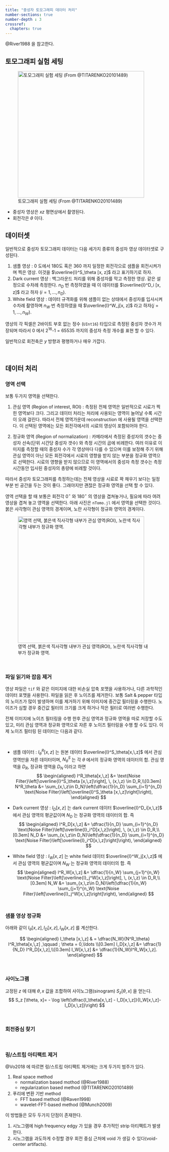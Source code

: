 ```yaml
---
title: "중성자 토모그래피 데이터 처리"
number-sections: true
number-depth : 3
crossref:
  chapters: true
---
```



@River1988 을 참고한다.

## 토모그래피 실험 세팅

![토모그래피 실험 세팅 (From @TITARENKO20101489)](tomo1.png){#fig-tomo_setting width=400}


- 중성자 영상은 $xz$ 평면상에서 촬영된다.
- 회전각은 $\theta$ 이다.


## 데이터셋

일반적으로 중성자 토모그래피 데이터는 다음 세가지 종류의 중성자 영상 데이터셋로 구성된다.

1. 샘플 영상 : 0 도에서 180도 혹은 360 까지 일정한 회전각으로 샘플을 회전시켜가며 찍은 영상. 이것을 $\overline{I}^S_\theta [x, z]$ 라고 표기하기로 하자. 
2. Dark current 영상 : 백그라운드 처리를 위해 중성자를 막고 측정한 영상. 같은 설정으로 수차례 측정한다. $n_D$ 번 측정하였을 때 이 데이터를 $\overline{I}^D_i [x, z]$ 라고 하자 ($i=1,\ldots,\,n_D$).
3. White field 영상 : 데이터 규격화를 위해 샘플이 없는 상태에서 중성자를 입사시켜 수차례 촬영하며 $n_W$ 번 측정하였을 때 $\overline{I}^W_j[x, z]$ 라고 하자($j=1,\ldots,\,n_W$).

영상의 각 픽셀은 2바이트 부호 없는 정수 (`UInt16`) 타입으로 측정된 중성자 갯수가 저장되며 따라서 0 에서 2<sup>16</sup>-1 = 65535 까지의 중성자 측정 개수를 표현 할 수 있다. 

일반적으로 회전축은 $y$ 방향과 평행하거나 매우 가깝다. 

</br>

## 데이터 처리



### 영역 선택

보통 두가지 영역을 선택한다.

1. 관심 영역 (Region of interest, ROI) : 측정된 전체 영역은 일반적으로 시료가 찍힌 영역보다 크다. 그리고 데이터 처리는 처리에 사용되는 영역이 늘어날 수록 시간이 오래 걸린다. 따라서 전체 영역가운데 reconstruction 에 사용될 영역을 선택한다. 이 선택된 영역에는 모든 회전각에서의 시료의 영상이 포함되어야 한다. 

2. 정규화 영역 (Region of normalization) : 카메라에서 측정된 중성자의 갯수는 중성자 선속(단위 시간당 중성자 갯수) 와 측정 시간의 곱에 비례한다. 여러 이유로 이미지를 측정할 때의 중성자 수가 각 영상마다 다를 수 있으며 이를 보정해 주기 위해 관심 영역이 아닌 모든 회전각에서 시료의 영향을 받지 않는 부분을 정규화 영역으로 선택한다. 시료의 영향을 받지 않으므로 이 영역에서의 중성자 측정 갯수는 측정 시간동안 입사된 중성자의 총량에 비례할 것이다. 

따라서 중성자 토모그래피를 측정하는데는 전체 영상을 시료로 꽉 채우기 보다는 일정 부분 빈 공간을 두는 것이 좋다. 그래야지만 괜찮은 정규화 영역을 선택 할 수 있다.

영역 선택을 할 때 보통은 회전각 $0^\circ$ 와 $180^\circ$ 의 영상을 겹쳐놓거나, 필요에 따라 여려 영상을 겹쳐 놓고 영역을 선택한다. 아래 사진은 `nTomo.jl` 에서 영역을 선택한 것이다. 붉은 사각형이 관심 영역의 경계이며, 노란 사각형이 정규화 영역의 경계이다.

![영역 선택, 붉은색 직사각형 내부가 관심 영역(ROI), 노란색 직사각형 내부가 정규화 영역.](region.png){#fig-Tomo_roi width=400}

</br>


### 파일 읽기와 잡음 제거

영상 파일은 `tif` 와 같은 이미지에 대한 비손실 압축 포맷을 사용하거나, 다른 과학적인 데이터 포맷을 사용한다. 파일을 읽은 후 노이즈를 제거한다. 보통 Salt & pepper 타입의 노이즈가 많이 발생하며 이를 제거하기 위해 이미지에 중간값 필터링을 수행한다. 노이즈가 심할 경우 중간값 필터의 크기를 크게 하거나 작은 필터로 여러번 수행한다. 

전체 이미지에 노이즈 필터링을 수행 한후 관심 영역과 정규화 영역을 따로 저장할 수도 있고, 미리 관심 영역과 정규화 영역으로 자른 후 노이즈 필터링을 수행 할 수도 있다. 이제 노이즈 필터링 된 데이터는 다음과 같다.

</br>

- 샘플 데이터 : $I^R_\theta [x,\,z]$ 는 원본 데이터 $\overline{I}^S_\theta[x,\,z]$ 에서 관심영역만을 자른 데이터이며, $N^S_\theta$ 는 각 $\theta$ 에서의 정규화 영역의 데이터의 합. 관심 영역을 $D_R$, 정규화 영역을 $D_N$ 이라고 하면
$$ 
\begin{aligned}
I^R_\theta[x,\,z] &= \text{Noise Filter}\left[\overline{I}^S_\theta [x,\,z]\right], \, (x,\,z) \in D_R,\\[0.3em]
N^R_\theta &= \sum_{x,\,z\in D_N}\left(\dfrac{1}{n_D} \sum_{i=1}^{n_D} \text{Noise Filter}\left[\overline{I}^S_\theta [x,\,z]\right]\right),
\end{aligned}
$$

- Dark current 영상 : $I_D[x,\,z]$ 는 dark current 데이터 $\overline{I}^D_i[x,\,z]$ 에서 관심 영역의 평균값이며 $N_D$ 는 정규화 영역의 데이터의 합. 즉
$$ 
\begin{aligned}
I^R_D[x,\,z] &= \dfrac{1}{n_D} \sum_{i=1}^{n_D} \text{Noise Filter}\left[\overline{I}_i^D[x,\,z]\right], \, (x,\,z) \in D_R,\\[0.3em]
N_D &= \sum_{x,\,z\in D_N}\left(\dfrac{1}{n_D} \sum_{i=1}^{n_D} \text{Noise Filter}\left[\overline{I}_i^D[x,\,z]\right]\right),
\end{aligned}
$$

 - White field 영상 : $I_W[x,\,z]$ 는 white field 데이터 $\overline{I}^W_j[x,\,z]$ 에서 관심 영역의 평균값이며 $N_W$ 는 정규화 영역의 데이터의 합. 즉
$$ 
\begin{aligned}
I^R_W[x,\,z] &= \dfrac{1}{n_W} \sum_{j=1}^{n_W} \text{Noise Filter}\left[\overline{I}_j^W[x,\,z]\right], \, (x,\,z) \in D_R,\\[0.3em]
N_W &= \sum_{x,\,z\in D_N}\left(\dfrac{1}{n_W} \sum_{j=1}^{n_W} \text{Noise Filter}\left[\overline{I}_j^W[x,\,z]\right]\right),
\end{aligned}
$$
</br>



### 샘플 영상 정규화

아래와 같이 $I_\theta[x,\,z],\, I_D[x,\,z],\, I_W[x,\,z]$ 를 계산한다. 

$$
\begin{aligned}
I_\theta [x,\,z] & = \dfrac{N_W}{N^R_\theta} I^R_\theta[x,\,z] ,\qquad ; \theta = 0,\ldots \\[0.3em]
I_D[x,\,z] &= \dfrac{1}{N_D} I^R_D[x,\,z],\\[0.3em]
I_W[x,\,z] &= \dfrac{1}{N_W}I^R_W[x,\,z].
\end{aligned}
$$

</br>

### 사이노그램

고정된 $z$ 에 대해 $\theta,\,x$ 값을 조합하여 사이노그램(sinogram) $S_z[\theta,\,x]$ 을 얻는다. 
$$
S_z [\theta, x]= - \log \left(\dfrac{I_\theta[x,\,z] - I_D[x,\,z]}{I_W[x,\,z]-I_D[x,\,z]}\right)
$$

</br>

### 회전중심 찾기



</br>

### 링/스트립 아티팩트 제거

@Vo2018 에 따르면 링/스트립 아티팩트 제거에는 크게 두가지 범주가 있다.

1. Real space method
   - normalization based mothod (@River1988)
   - regularization based method (@TITARENKO20101489)

2. 푸리에 변환 기반 method
   - FFT based method (@Raven1998)
   - wavelet-FFT-based method (@Munch2009)


이 방법들은 모두 두가지 단점이 존재한다.

1. 시노그램에 high frequency edgy 가 있을 경우 추가적인 strip 아티팩트가 발생한다. 
2. 시노그램을 과도하게 수정할 경우 회전 중심 근처에 void 가 생길 수 있다(void-center artifacts).





